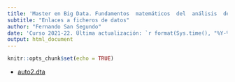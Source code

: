 ```yaml
---
title: 'Master en Big Data. Fundamentos  matemáticos  del  análisis  de  datos.'
subtitle: "Enlaces a ficheros de datos"
author: "Fernando San Segundo"
date: 'Curso 2021-22. Última actualización: `r format(Sys.time(), "%Y-%m-%d")`'
output: html_document
---
```


```r
knitr::opts_chunk$set(echo = TRUE)
```

+ [auto2.dta](http://www.stata-press.com/data/r8/auto2.dta)

